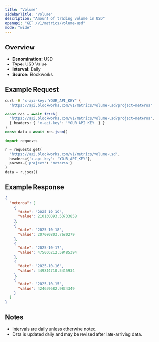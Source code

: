 ```yaml
---
title: "Volume"
sidebarTitle: "Volume"
description: "Amount of trading volume in USD"
openapi: "GET /v1/metrics/volume-usd"
mode: "wide"
---
```


## Overview

- **Denomination:** USD
- **Type:** USD Value
- **Interval:** Daily
- **Source:** Blockworks

## Example Request

<CodeGroup>

```bash cURL
curl -H "x-api-key: YOUR_API_KEY" \
  "https://api.blockworks.com/v1/metrics/volume-usd?project=meteroa"
```

```typescript TypeScript
const res = await fetch(
  'https://api.blockworks.com/v1/metrics/volume-usd?project=meteroa',
  { headers: { 'x-api-key': 'YOUR_API_KEY' } }
)
const data = await res.json()
```

```python Python
import requests

r = requests.get(
  'https://api.blockworks.com/v1/metrics/volume-usd',
  headers={'x-api-key': 'YOUR_API_KEY'},
  params={'project': 'meteroa'}
)
data = r.json()
```

</CodeGroup>

## Example Response

```json
{
  "meteroa": [
    {
      "date": "2025-10-19",
      "value": 210160093.53733858
    },
    {
      "date": "2025-10-18",
      "value": 207080803.7680279
    },
    {
      "date": "2025-10-17",
      "value": 475056212.59485394
    },
    {
      "date": "2025-10-16",
      "value": 449814710.5445934
    },
    {
      "date": "2025-10-15",
      "value": 424639682.9824349
    }
  ]
}
```

## Notes
- Intervals are daily unless otherwise noted.
- Data is updated daily and may be revised after late-arriving data.